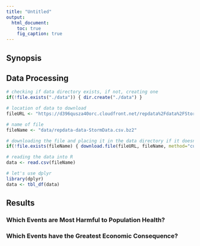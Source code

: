```yaml
---
title: "Untitled"
output:
  html_document:
    toc: true
    fig_caption: true
---
```


## Synopsis

## Data Processing

```r

# checking if data directory exists, if not, creating one
if(!file.exists("./data")) { dir.create("./data") }

# location of data to download
fileURL <- "https://d396qusza40orc.cloudfront.net/repdata%2Fdata%2FStormData.csv.bz2"

# name of file
fileName <- "data/repdata-data-StormData.csv.bz2"

# downloading the file and placing it in the data directory if it doesn't already exist
if(!file.exists(fileName) { download.file(fileURL, fileName, method="curl")}

# reading the data into R
data <- read.csv(fileName)

# let's use dplyr
library(dplyr)
data <- tbl_df(data)

```

## Results

### Which Events are Most Harmful to Population Health?

### Which Events have the Greatest Economic Consequence?

